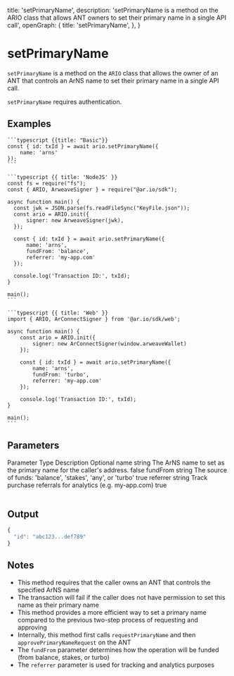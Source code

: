   title: 'setPrimaryName',
  description:
    'setPrimaryName is a method on the ARIO class that allows ANT owners to set their primary name in a single API call',
  openGraph: {
    title: 'setPrimaryName',
  },
}

# setPrimaryName

`setPrimaryName` is a method on the `ARIO` class that allows the owner of an ANT that controls an ArNS name to set their primary name in a single API call.

`setPrimaryName` requires authentication.

## Examples

<CodeGroup title="setPrimaryName">

    ```typescript {{title: "Basic"}}
    const { id: txId } = await ario.setPrimaryName({
        name: 'arns'
    });
    ```

    ```typescript {{ title: 'NodeJS' }}
    const fs = require("fs");
    const { ARIO, ArweaveSigner } = require("@ar.io/sdk");

    async function main() {
      const jwk = JSON.parse(fs.readFileSync("KeyFile.json"));
      const ario = ARIO.init({
          signer: new ArweaveSigner(jwk),
      });

      const { id: txId } = await ario.setPrimaryName({
          name: 'arns',
          fundFrom: 'balance',
          referrer: 'my-app.com'
      });

      console.log('Transaction ID:', txId);
    }

    main();
    ```

    ```typescript {{ title: 'Web' }}
    import { ARIO, ArConnectSigner } from '@ar.io/sdk/web';

    async function main() {
        const ario = ARIO.init({
            signer: new ArConnectSigner(window.arweaveWallet)
        });

        const { id: txId } = await ario.setPrimaryName({
            name: 'arns',
            fundFrom: 'turbo',
            referrer: 'my-app.com'
        });

        console.log('Transaction ID:', txId);
    }

    main();
    ```

</CodeGroup>

## Parameters

<Table>
  <Table.Head>
    <Table.Row>
      <Table.Header>Parameter</Table.Header>
      <Table.Header>Type</Table.Header>
      <Table.Header>Description</Table.Header>
      <Table.Header>Optional</Table.Header>
    </Table.Row>
  </Table.Head>
  <Table.Body>
    <Table.Row>
      <Table.Cell className="font-semibold">name</Table.Cell>
      <Table.Cell>string</Table.Cell>
      <Table.Cell>
        The ArNS name to set as the primary name for the caller's address.
      </Table.Cell>
      <Table.Cell>false</Table.Cell>
    </Table.Row>
    <Table.Row>
      <Table.Cell className="font-semibold">fundFrom</Table.Cell>
      <Table.Cell>string</Table.Cell>
      <Table.Cell>
        The source of funds: 'balance', 'stakes', 'any', or 'turbo'
      </Table.Cell>
      <Table.Cell>true</Table.Cell>
    </Table.Row>
    <Table.Row>
      <Table.Cell className="font-semibold">referrer</Table.Cell>
      <Table.Cell>string</Table.Cell>
      <Table.Cell>
        Track purchase referrals for analytics (e.g. my-app.com)
      </Table.Cell>
      <Table.Cell>true</Table.Cell>
    </Table.Row>
  </Table.Body>
</Table>

## Output

```js
{
  "id": "abc123...def789"
}
```

## Notes

- This method requires that the caller owns an ANT that controls the specified ArNS name
- The transaction will fail if the caller does not have permission to set this name as their primary name
- This method provides a more efficient way to set a primary name compared to the previous two-step process of requesting and approving
- Internally, this method first calls `requestPrimaryName` and then `approvePrimaryNameRequest` on the ANT
- The `fundFrom` parameter determines how the operation will be funded (from balance, stakes, or turbo)
- The `referrer` parameter is used for tracking and analytics purposes
